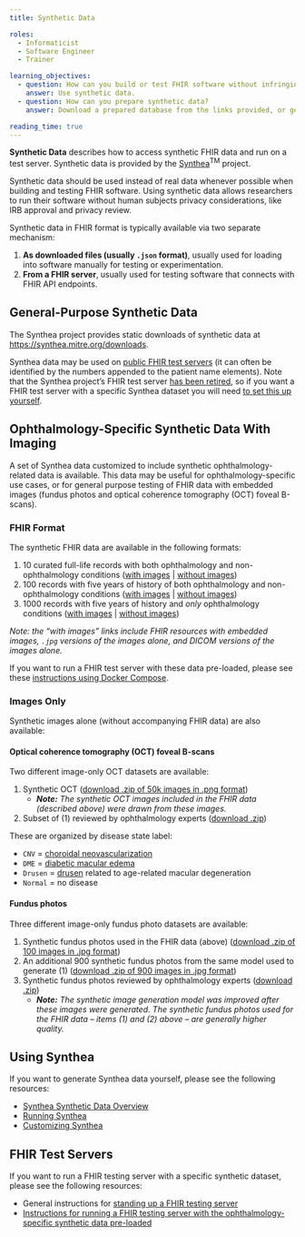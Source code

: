 ```yaml
---
title: Synthetic Data

roles:
  - Informaticist
  - Software Engineer
  - Trainer

learning_objectives:
  - question: How can you build or test FHIR software without infringing on data privacy and ethics?
    answer: Use synthetic data.
  - question: How can you prepare synthetic data?
    answer: Download a prepared database from the links provided, or generate your own database using Synthea.

reading_time: true
---
```


<!-- TODO: parts of this webpage refer to an Journal which has not yet been published -->

**Synthetic Data** describes how to access synthetic FHIR data and run on a test server. Synthetic data is provided by the [Synthea](https://github.com/synthetichealth/synthea)<sup>TM</sup> project.

Synthetic data should be used instead of real data whenever possible when building and testing FHIR software. Using synthetic data allows researchers to run their software without human subjects privacy considerations, like IRB approval and privacy review.

Synthetic data in FHIR format is typically available via two separate mechanism:

1.  **As downloaded files (usually `.json` format)**, usually used for loading into software manually for testing or experimentation.
2.  **From a FHIR server**, usually used for testing software that connects with FHIR API endpoints.

## General-Purpose Synthetic Data

The Synthea project provides static downloads of synthetic data at <https://synthea.mitre.org/downloads>.

Synthea data may be used on [public FHIR test servers](https://confluence.hl7.org/display/FHIR/Public+Test+Servers) (it can often be identified by the numbers appended to the patient name elements). Note that the Synthea project's FHIR test server [has been retired](https://synthea.mitre.org/fhir-api), so if you want a FHIR test server with a specific Synthea dataset you will need [to set this up yourself](/modules/synthea-test-server.qmd).

## Ophthalmology-Specific Synthetic Data With Imaging

A set of Synthea data customized to include synthetic ophthalmology-related data is available. This data may be useful for ophthalmology-specific use cases, or for general purpose testing of FHIR data with embedded images (fundus photos and optical coherence tomography (OCT) foveal B-scans). <!-- The details of this data are described in a <mark>forthcoming journal article (link will be updated when this is available)<mark>. -->

### FHIR Format

The synthetic FHIR data are available in the following formats:

1.  10 curated full-life records with both ophthalmology and non-ophthalmology conditions ([with images](https://app.box.com/file/1655184613208) \| [without images](https://app.box.com/file/1655184198662))
2.  100 records with five years of history of both ophthalmology and non-ophthalmology conditions ([with images](https://app.box.com/file/1655184598808) \| [without images](https://app.box.com/file/1655184210662))
3.  1000 records with five years of history and *only* ophthalmology conditions ([with images](https://app.box.com/file/1655184589208) \| [without images](https://app.box.com/file/1655184222662))

*Note: the "with images" links include FHIR resources with embedded images, `.jpg` versions of the images alone, and DICOM versions of the images alone.*

If you want to run a FHIR test server with these data pre-loaded, please see these [instructions using Docker Compose](https://github.com/NIH-NEI/fhir-for-research-smart-example).

### Images Only

Synthetic images alone (without accompanying FHIR data) are also available:

#### Optical coherence tomography (OCT) foveal B-scans

Two different image-only OCT datasets are available:

1.  Synthetic OCT ([download .zip of 50k images in .png format](https://app.box.com/file/1658170581253))
    -  ***Note:** The synthetic OCT images included in the FHIR data (described above) were drawn from these images.*
2.  Subset of (1) reviewed by ophthalmology experts <!-- as part of <mark>\[link to forthcoming journal article\]</mark> --> ([download .zip](https://app.box.com/file/1655318954176))

These are organized by disease state label:

-   `CNV` = [choroidal neovascularization](https://en.wikipedia.org/wiki/Choroidal_neovascularization)
-   `DME` = [diabetic macular edema](https://eyewiki.org/Diabetic_Macular_Edema)
-   `Drusen` = [drusen](https://eyewiki.org/Age-Related_Macular_Degeneration#Drusen) related to age-related macular degeneration
-   `Normal` = no disease

#### Fundus photos

Three different image-only fundus photo datasets are available:

1.  Synthetic fundus photos used in the FHIR data (above) ([download .zip of 100 images in .jpg format](https://app.box.com/file/1655322016179))
2.  An additional 900 synthetic fundus photos from the same model used to generate (1) ([download .zip of 900 images in .jpg format](https://app.box.com/file/1658153848131))
3.  Synthetic fundus photos reviewed by ophthalmology experts <!-- as part of <mark>\[link to forthcoming journal article\]</mark> --> ([download .zip](https://app.box.com/file/1655316999841))
    -   ***Note:** The synthetic image generation model was improved after these images were generated. The synthetic fundus photos used for the FHIR data -- items (1) and (2) above -- are generally higher quality.*

## Using Synthea

If you want to generate Synthea data yourself, please see the following resources:

-   [Synthea Synthetic Data Overview](/modules/synthea-overview.qmd)
-   [Running Synthea](/modules/synthea-running.qmd)
-   [Customizing Synthea](/modules/synthea-customizing.qmd)

## FHIR Test Servers

If you want to run a FHIR testing server with a specific synthetic dataset, please see the following resources:

-   General instructions for [standing up a FHIR testing server](/modules/synthea-test-server.qmd)
-   [Instructions for running a FHIR testing server with the ophthalmology-specific synthetic data pre-loaded](https://github.com/NIH-NEI/fhir-for-research-smart-example)
